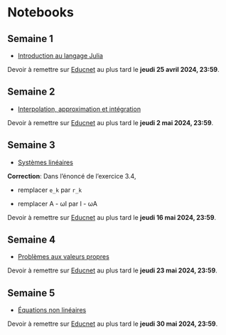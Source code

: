 # Notebooks

## Semaine 1

- [Introduction au langage Julia](notebooks/intro_julia.ipynb)

Devoir à remettre sur [Educnet](https://educnet.enpc.fr/mod/assign/view.php?id=65028) au plus tard le **jeudi 25 avril 2024, 23:59**.

## Semaine 2

- [Interpolation, approximation et intégration](notebooks/interpolation.ipynb)

Devoir à remettre sur [Educnet](https://educnet.enpc.fr/mod/assign/view.php?id=65147) au plus tard le **jeudi 2 mai 2024, 23:59**.

## Semaine 3

- [Systèmes linéaires](notebooks/linear.ipynb)

**Correction**: Dans l'énoncé de l'exercice 3.4,

- remplacer `e_k` par `r_k`

- remplacer A - ωI par I - ωA

Devoir à remettre sur [Educnet](https://educnet.enpc.fr/mod/assign/view.php?id=65638) au plus tard le **jeudi 16 mai 2024, 23:59**.

## Semaine 4

- [Problèmes aux valeurs propres](notebooks/eigen.ipynb)

Devoir à remettre sur [Educnet](https://educnet.enpc.fr/mod/assign/view.php?id=65760) au plus tard le **jeudi 23 mai 2024, 23:59**.

## Semaine 5

- [Équations non linéaires](notebooks/nonlinear.ipynb)

Devoir à remettre sur [Educnet](https://educnet.enpc.fr/mod/assign/view.php?id=65812) au plus tard le **jeudi 30 mai 2024, 23:59**.
